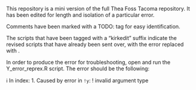This repository is a mini version of the full Thea Foss Tacoma repository. It has been edited for length and isolation of a particular error. 

Comments have been marked with a TODO: tag for easy identification. 

The scripts that have been tagged with a "kirkedit" suffix indicate the revised scripts that have already been sent over, with the <ys> error replaced with <y>. 

In order to produce the error for troubleshooting, open and run the Y_error_reprex.R script. The error should be the following: 

ℹ In index: 1.
Caused by error in `!y`:
! invalid argument type